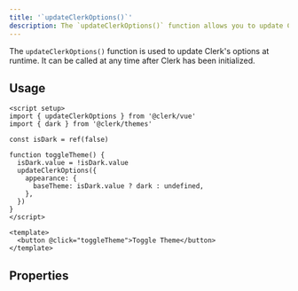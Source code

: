```yaml
---
title: '`updateClerkOptions()`'
description: The `updateClerkOptions()` function allows you to update Clerk's options at runtime.
---
```


The `updateClerkOptions()` function is used to update Clerk's options at runtime. It can be called at any time after Clerk has been initialized.

## Usage

```vue
<script setup>
import { updateClerkOptions } from '@clerk/vue'
import { dark } from '@clerk/themes'

const isDark = ref(false)

function toggleTheme() {
  isDark.value = !isDark.value
  updateClerkOptions({
    appearance: {
      baseTheme: isDark.value ? dark : undefined,
    },
  })
}
</script>

<template>
  <button @click="toggleTheme">Toggle Theme</button>
</template>
```

## Properties

<Include src="_partials/update-clerk-options-properties" />
